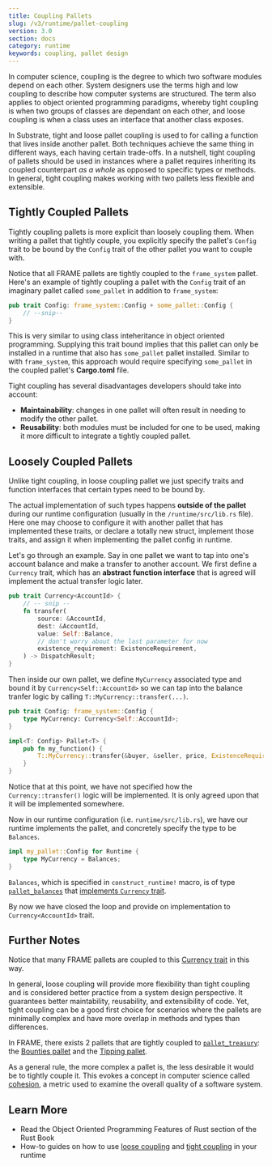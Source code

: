 ```yaml
---
title: Coupling Pallets
slug: /v3/runtime/pallet-coupling
version: 3.0
section: docs
category: runtime
keywords: coupling, pallet design
---
```


In computer science, <ExternalLink url="https://en.wikipedia.org/wiki/Coupling_(computer_programming)">coupling</ExternalLink> 
is the degree to which two software modules depend on each other. System designers use the terms high and low coupling to
describe how computer systems are structured. The term also applies to object oriented programming paradigms, whereby tight 
coupling is when two groups of classes are dependant on each other, and loose coupling is when a class uses an interface that
another class exposes.

In Substrate, tight and loose pallet coupling is used to for calling a function that lives inside another pallet. 
Both techniques achieve the same thing in different ways, each having certain trade-offs. In a nutshell,
tight coupling of pallets should be used in instances where a pallet requires inheriting its coupled counterpart 
_as a whole_ as opposed to specific types or methods. In general, tight coupling makes working with two pallets less
flexible and extensible.

##  Tightly Coupled Pallets

Tightly coupling pallets is more explicit than loosely coupling them. When writing a pallet that
tightly couple, you explicitly specify the pallet's `Config` trait to be bound by the `Config` trait
of the other pallet you want to couple with.

Notice that all FRAME pallets are tightly coupled to the `frame_system` pallet. Here's an example
of tightly coupling a pallet with the `Config` trait of an imaginary pallet called `some_pallet`
in addition to `frame_system`:

```rust
pub trait Config: frame_system::Config + some_pallet::Config {
    // --snip--
}
```

This is very similar to using class inteheritance in object oriented programming. 
Supplying this trait bound implies that this pallet can only be installed in a runtime that also
has `some_pallet` pallet installed. Similar to with `frame_system`, this approach would require
specifying `some_pallet` in the coupled pallet's **Cargo.toml** file.

Tight coupling has several disadvantages developers should take into account:

- **Maintainability**: changes in one pallet will often result in needing to modify the other pallet.
- **Reusability**: both modules must be included for one to be used, making it more difficult to
integrate a tightly coupled pallet.

##  Loosely Coupled Pallets

Unlike tight coupling, in loose coupling pallet we just specify traits and function interfaces that
certain types need to be bound by.

The actual implementation of such types happens **outside of the pallet** during our runtime configuration
(usually in the `/runtime/src/lib.rs` file). Here one may choose to configure it with
another pallet that has implemented these traits, or declare a totally new struct,
implement those traits, and assign it when implementing the pallet config in runtime.

Let's go through an example. Say in one pallet we want to tap into one's account balance and
make a transfer to another account. We first define a `Currency` trait, which has an **abstract
function interface** that is agreed will implement the actual transfer logic later.

```rust
pub trait Currency<AccountId> {
    // -- snip --
    fn transfer(
        source: &AccountId,
        dest: &AccountId,
        value: Self::Balance,
        // don't worry about the last parameter for now
        existence_requirement: ExistenceRequirement,
    ) -> DispatchResult;
}
```

Then inside our own pallet, we define `MyCurrency` associated type and bound it by
`Currency<Self::AccountId>` so we can tap into the balance tranfer logic by calling
`T::MyCurrency::transfer(...)`.

```rust
pub trait Config: frame_system::Config {
    type MyCurrency: Currency<Self::AccountId>;
}

impl<T: Config> Pallet<T> {
    pub fn my_function() {
        T::MyCurrency::transfer(&buyer, &seller, price, ExistenceRequirement::KeepAlive)?;
    }
}
```

Notice that at this point, we have not specified how the `Currency::transfer()` logic will be implemented.
It is only agreed upon that it will be implemented somewhere.

Now in our runtime configuration (i.e. `runtime/src/lib.rs`), we have our runtime implements the
pallet, and concretely specify the type to be `Balances`.

```rust
impl my_pallet::Config for Runtime {
    type MyCurrency = Balances;
}
```

`Balances`, which is specified in `construct_runtime!` macro, is of type
[`pallet_balances`](https://substrate.dev/rustdocs/latest/pallet_balances)
that [implements `Currency` trait](https://substrate.dev/rustdocs/latest/pallet_balances/index.html#implementations-1).

By now we have closed the loop and provide on implementation to `Currency<AccountId>` trait.

## Further Notes

Notice that many FRAME pallets are coupled to this
[Currency trait](https://substrate.dev/rustdocs/latest/frame_support/traits/tokens/currency/trait.Currency.html)
in this way. 

In general, loose coupling will provide more flexibility than tight coupling and is considered
better practice from a system design perspective. It guarantees better maintability, reusability,
and extensibility of code. Yet, tight coupling can be a good first choice for scenarios where
the pallets are minimally complex and have more overlap in methods and types than differences.

In FRAME, there exists 2 pallets that are tightly coupled to
[`pallet_treasury`](https://github.com/paritytech/substrate/tree/master/frame/treasury): the
[Bounties pallet](https://github.com/paritytech/substrate/tree/master/frame/bounties) and the
[Tipping pallet](https://github.com/paritytech/substrate/tree/master/frame/tips).

As a general rule, the more complex a pallet is, the less desirable it would be to tightly couple
it. This evokes a concept in computer science called [cohesion](https://en.wikipedia.org/wiki/Cohesion_(computer_science)),
a metric used to examine the overall quality of a software system.

## Learn More

- Read the <ExternalLink url="https://doc.rust-lang.org/book/ch17-00-oop.html">Object Oriented Programming Features of Rust</ExternalLink> 
section of the Rust Book
- How-to guides on how to use [loose coupling](/how-to-guides/v3/pallet-design/tight-coupling) and
[tight coupling](/how-to-guides/v3/pallet-design/loose-coupling) in your runtime
